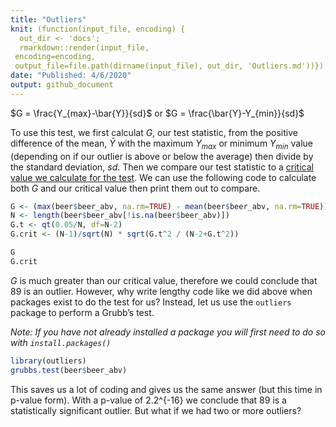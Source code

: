 ```yaml
---
title: "Outliers"
knit: (function(input_file, encoding) {
  out_dir <- 'docs';
  rmarkdown::render(input_file,
 encoding=encoding,
 output_file=file.path(dirname(input_file), out_dir, 'Outliers.md'))})
date: "Published: 4/6/2020"
output: github_document
---
```


$G = \frac{Y_{max}-\bar{Y}}{sd}$ or $G = \frac{\bar{Y}-Y_{min}}{sd}$

To use this test, we first calculat $G$, our test statistic, from the positive difference of the mean, $\bar{Y}$ with the maximum $Y_{max}$ or minimum $Y_{min}$ value (depending on if our outlier is above or below the average) then divide by the standard deviation, $sd$.  Then we compare our test statistic to a [critical value we calculate for the test](https://www.statisticshowto.com/grubbs-test/). We can use the following code to calculate both $G$ and our critical value then print them out to compare.

```r
G <- (max(beer$beer_abv, na.rm=TRUE) - mean(beer$beer_abv, na.rm=TRUE)) / sd(beer$beer_abv, na.rm=TRUE)
N <- length(beer$beer_abv[!is.na(beer$beer_abv)])
G.t <- qt(0.05/N, df=N-2)
G.crit <- (N-1)/sqrt(N) * sqrt(G.t^2 / (N-2+G.t^2))

G
G.crit
```

$G$ is much greater than our critical value, therefore we could conclude that 89 is an outlier.  However, why write lengthy code like we did above when packages exist to do the test for us?  Instead, let us use the `outliers` package to perform a Grubb's test.

*Note: If you have not already installed a package you will first need to do so with `install.packages()`*

```r
library(outliers)
grubbs.test(beer$beer_abv)
```

This saves us a lot of coding and gives us the same answer (but this time in p-value form).  With a p-value of 2.2^{-16} we conclude that 89 is a statistically significant outlier.  But what if we had two or more outliers?  